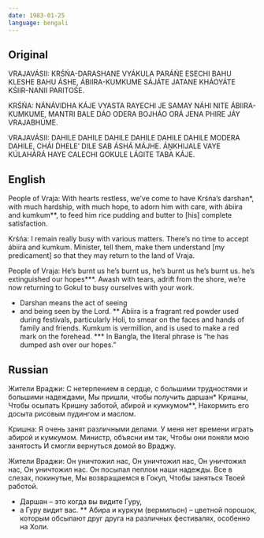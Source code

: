 ```yaml
---
date: 1983-01-25
language: bengali
---
```


## Original

VRAJAVÁSII:
KRŚŃA-DARASHANE VYÁKULA PARÁŃE
ESECHI BAHU KLESHE BAHU ÁSHE,
ÁBIIRA-KUMKUME SÁJÁTE JATANE
KHÁOYÁTE KŚIIR-NANII PARITOŚE.

KRŚŃA:
NÁNÁVIDHA KÁJE VYASTA RAYECHI JE
SAMAY NÁHI NITE ÁBIIRA-KUMKUME,
MANTRI BALE DÁO ODERA BOJHÁO
ORÁ JENA PHIRE JÁY VRAJABHÚME.

VRAJAVÁSII:
DAHILE DAHILE DAHILE DAHILE
DAHILE DAHILE MODERA DAHILE,
CHÁI D́HELE’ DILE SAB ÁSHÁ MÁJHE.
ÁṊKHIJALE VAYE KÚLAHÁRÁ HAYE
CALECHI GOKULE LÁGITE TABA KÁJE.

## English

People of Vraja:
With hearts restless,
we’ve come to have Krśńa’s darshan*,
with much hardship, with much hope,
to adorn him with care, with ábiira and kumkum**,
to feed him rice pudding
and butter to [his] complete satisfaction.

Krśńa:
I remain really busy with various matters.
There’s no time to accept ábiira and kumkum.
Minister, tell them,
make them understand [my predicament]
so that they may return to the land of Vraja.

People of Vraja:
He’s burnt us he’s burnt us,
he’s burnt us he’s burnt us.
he’s extinguished our hopes***.
Awash with tears, adrift from the shore,
we’re now returning to Gokul
to busy ourselves with your work.

* Darshan means the act of seeing
* and being seen by the Lord.
** Ábiira is a fragrant red powder
used during festivals, particularly Holi,
to smear on the faces and hands of family
and friends. Kumkum is vermillion,
and is used to make a red mark on the forehead.
*** In Bangla, the literal phrase is
“he has dumped ash over our hopes.”

## Russian

Жители Враджи:
С нетерпением в сердце,
с большими трудностями и большими надеждами,
Мы пришли, чтобы получить даршан* Кришны,
Чтобы осыпать Кришну заботой,
абирой и кумкумом**,
Накормить его досыта рисовым пудингом и маслом.

Кришна:
Я очень занят различными делами.
У меня нет времени играть абирой и кумкумом.
Министр, объясни им так,
Чтобы они поняли мою занятость
И смогли вернуться домой во Враджу.

Жители Враджи:
Он уничтожил нас, Он уничтожил нас,
Он уничтожил нас, Он уничтожил нас.
Он посыпал пеплом наши надежды.
Все в слезах, покинутые,
Мы возвращаемся в Гокул,
Чтобы заняться Твоей работой.

* Даршан – это когда вы видите Гуру,
* а Гуру видит вас.
** Абира и куркум (вермильон) – цветной порошок,
которым обсыпают друг друга
на различных фестивалях, особенно на Холи.
